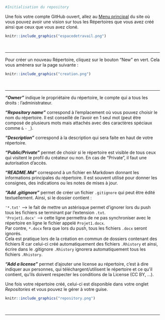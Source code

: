 ```r
#Initialisation du repository
```

Une fois votre compte GitHub ouvert, allez au [Menu principal](https://github.com/) du site où vous pouvez avoir une vision sur tous les Répertoires que vous avez créé ainsi que ceux que vous avez cloné. 
&nbsp;

```r
knitr::include_graphics("espacedetravail.png")
```
&nbsp;

*****************************************************************

Pour créer un nouveau Répertoire, cliquez sur le bouton "New" en vert.
Cela vous amènera sur la page suivante :
&nbsp;

```r
knitr::include_graphics("creation.png")
```
&nbsp;

*****************************************************************

***"Owner"*** indique le propriétaire du répertoire, le compte qui a tous les droits : l'administrateur.
&nbsp;

***"Repository name"*** correspond à l'emplacement où vous pouvez choisir le nom du répertoire. Il est conseillé de l'avoir en 1 seul mot (peut être composé de plusieurs mots mais attachés avec des caractères spéciaux comme `&` `-` `_`).
&nbsp;

***"Description"*** correspond à la description qui sera faite en haut de votre répertoire.
&nbsp;

***"Public/Private"*** permet de choisir si le répertoire est visible de tous ceux qui visitent le profil du créateur ou non. En cas de "Private", il faut une autorisation d'accès.

***"README.Md"*** correspond à un fichier en Markdown donnant les informations principales du répertoire. Il est souvent utilisé pour donner les consignes, des indications ou les notes de mises à jour.

***"Add .gitignore"*** permet de créer un fichier `.gitignore` qui peut être édité textuellement. Ainsi, si le dossier contient :

`'*.txt' ` --> le fait de mettre un astérisque permet d'ignorer lors du push tous les fichiers se terminant par l'extension `.txt`.  
`'Projet1.docx'` --> cette ligne permettra de ne pas synchroniser avec le répertoire en ligne le fichier appelé `Projet1.docx`.  
Par contre, `*.docx` fera que lors du push, tous les fichiers `.docx` seront ignorés.  
Cela est pratique lors de la création en commun de dossiers contenant des fichiers R car celui-ci créé automatiquement des fichiers `.Rhistory` et ainsi, écrire dans le .gitignore `.Rhistory` ignorera automatiquement tous les fichiers `.Rhistory`. 

***"Add a license"*** permet d'ajouter une license au répertoire, c'est à dire indiquer aux personnes, qui téléchargent/utilisent le répertoire et ce qu'il contient, qu'ils doivent respecter les conditions de la License (CC BY, ...).
&nbsp;

Une fois votre répertoire créé, celui-ci est disponible dans votre onglet *Repositories* et vous pouvez le gérer à votre guise.

```r
knitr::include_graphics("repository.png")
```
&nbsp;

*****************************************************************



